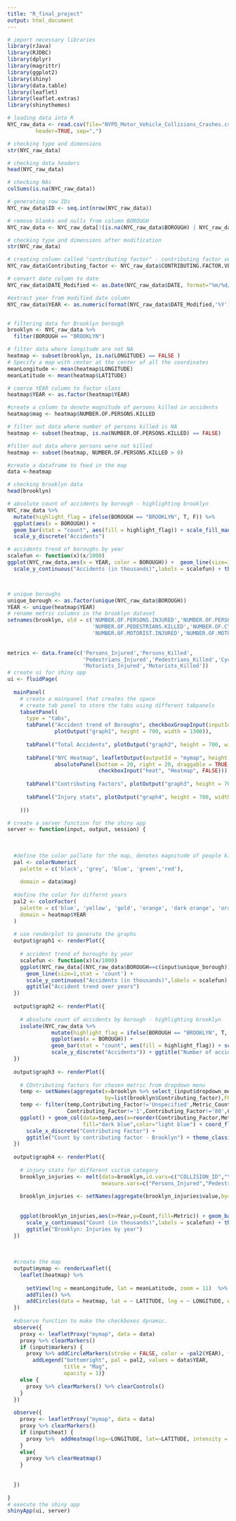 ---
title: "R_final_project"
output: html_document
---


``` {r}

# import necessary libraries
library(rJava)
library(RJDBC)
library(dplyr)
library(magrittr)
library(ggplot2)
library(shiny)
library(data.table)
library(leaflet)
library(leaflet.extras)
library(shinythemes)

# loading data into R
NYC_raw_data <- read.csv(file="NYPD_Motor_Vehicle_Collisions_Crashes.csv",
         header=TRUE, sep=",")

# checking type and dimensions
str(NYC_raw_data)

# checking data headers
head(NYC_raw_data)

# checking NAs
colSums(is.na(NYC_raw_data))

# generating row IDs
NYC_raw_data$ID <- seq.int(nrow(NYC_raw_data))

# remove blanks and nulls from column BOROUGH
NYC_raw_data <- NYC_raw_data[!(is.na(NYC_raw_data$BOROUGH) | NYC_raw_data$BOROUGH=="" | NYC_raw_data$BOROUGH==" "), ]

# checking type and dimensions after modification
str(NYC_raw_data)

# creating column called "contributing factor" - contributing factor vehicle 1
NYC_raw_data$Contributing_factor <- NYC_raw_data$CONTRIBUTING.FACTOR.VEHICLE.1

# convert date column to date 
NYC_raw_data$DATE_Modified <- as.Date(NYC_raw_data$DATE, format="%m/%d/%Y")

#extract year from modified date column
NYC_raw_data$YEAR <- as.numeric(format(NYC_raw_data$DATE_Modified,'%Y'))


# filtering data for Brooklyn borough
brooklyn <- NYC_raw_data %>%
  filter(BOROUGH == "BROOKLYN")

# filter data where longitude are not NA
heatmap <- subset(brooklyn, is.na(LONGITUDE) == FALSE )
# Specify a map with center at the center of all the coordinates
meanLongitude <- mean(heatmap$LONGITUDE)
meanLatitude <- mean(heatmap$LATITUDE)

# coerce YEAR column to factor class
heatmap$YEAR <- as.factor(heatmap$YEAR)

#create a column to denote magnitude of persons killed in accidents
heatmap$mag <- heatmap$NUMBER.OF.PERSONS.KILLED

# filter out data where number of persons killed is NA
heatmap <- subset(heatmap, is.na(NUMBER.OF.PERSONS.KILLED) == FALSE)

#filter out data where persons were not killed
heatmap <- subset(heatmap, NUMBER.OF.PERSONS.KILLED > 0)

#create a dataframe to feed in the map 
data <-heatmap

# checking brooklyn data
head(brooklyn)

# absolute count of accidents by borough - highlighting brooklyn
NYC_raw_data %>% 
  mutate(highlight_flag = ifelse(BOROUGH == "BROOKLYN", T, F)) %>% 
  ggplot(aes(x = BOROUGH)) +
  geom_bar(stat = "count", aes(fill = highlight_flag)) + scale_fill_manual(values=c("blue","red")) +
  scale_y_discrete("Accidents")

# accidents trend of boroughs by year
scalefun <- function(x)(x/1000)
ggplot(NYC_raw_data,aes(x = YEAR, color = BOROUGH)) +  geom_line(size=1,stat = 'count') + 
  scale_y_continuous("Accidents (in thousands)",labels = scalefun) + theme_classic()



# unique boroughs
unique_borough <- as.factor(unique(NYC_raw_data$BOROUGH))
YEAR <- unique(heatmap$YEAR)
# rename metric columns in the brooklyn dataset
setnames(brooklyn, old = c('NUMBER.OF.PERSONS.INJURED','NUMBER.OF.PERSONS.KILLED','NUMBER.OF.PEDESTRIANS.INJURED',
                           'NUMBER.OF.PEDESTRIANS.KILLED','NUMBER.OF.CYCLIST.INJURED','NUMBER.OF.CYCLIST.KILLED',
                           'NUMBER.OF.MOTORIST.INJURED','NUMBER.OF.MOTORIST.KILLED'), new = c('Persons_Injured','Persons_Killed',
                                                                                              'Pedestrians_Injured','Pedestrians_Killed','Cyclists_Injured','Cyclists_Killed',
                                                                                              'Motorists_Injured','Motorists_Killed'))
metrics <- data.frame(c('Persons_Injured','Persons_Killed',
                        'Pedestrians_Injured','Pedestrians_Killed','Cyclists_Injured','Cyclists_Killed',
                        'Motorists_Injured','Motorists_Killed'))
# create ui for shiny app
ui <- fluidPage(
  
  mainPanel( 
    # create a mainpanel that creates the space
    # create tab panel to store the tabs using different tabpanels
    tabsetPanel(
      type = "tabs", 
      tabPanel("Accident trend of Boroughs", checkboxGroupInput(inputId = "unique_borough", label = "Click and choose a borough: ", choices = unique_borough, selected = "BROOKLYN"),
               plotOutput("graph1", height = 700, width = 1300)),
      
      tabPanel("Total Accidents", plotOutput("graph2", height = 700, width = 1300)),
      
      tabPanel("NYC Heatmap", leafletOutput(outputId = "mymap", height = 900, width = 1800),
               absolutePanel(bottom = 20, right = 20, draggable = TRUE, checkboxInput("markers", "Year", FALSE),
                             checkboxInput("heat", "Heatmap", FALSE))),
      
      tabPanel("Contributing Factors", plotOutput("graph3", height = 700, width = 1300), selectInput(inputId = "dropdown_metric", label = "Choose a metric to view: ",
                                                                                                     choices = metrics, selected = "Motorists_Injured", multiple=FALSE)),
      tabPanel("Injury stats", plotOutput("graph4", height = 700, width = 1300))
      
    )))

# create a server function for the shiny app
server <- function(input, output, session) {
  
  
  
  #define the color pallate for the map, denotes magnitude of people killed
  pal <- colorNumeric(
    palette = c('black', 'grey', 'blue', 'green','red'),
    
    domain = data$mag)
  
  #define the color for differnt years
  pal2 <- colorFactor(
    palette = c('blue', 'yellow', 'gold', 'orange', 'dark orange', 'orange red', 'red', 'dark red'),
    domain = heatmap$YEAR
  )
  
  # use renderplot to generate the graphs
  output$graph1 <- renderPlot({
    
    # accident trend of boroughs by year
    scalefun <- function(x)(x/1000)
    ggplot(NYC_raw_data[(NYC_raw_data$BOROUGH==c(input$unique_borough)), ],aes(x = YEAR, color = BOROUGH)) +  
      geom_line(size=1,stat = 'count') + 
      scale_y_continuous("Accidents (in thousands)",labels = scalefun) + theme_classic() +
      ggtitle("Accident trend over years")
  })
  
  output$graph2 <- renderPlot({
    
    # absolute count of accidents by borough - highlighting brooklyn
    isolate(NYC_raw_data %>%
              mutate(highlight_flag = ifelse(BOROUGH == "BROOKLYN", T, F)) %>%
              ggplot(aes(x = BOROUGH)) +
              geom_bar(stat = "count", aes(fill = highlight_flag)) + scale_fill_manual(values=c("blue","red")) +
              scale_y_discrete("Accidents")) + ggtitle("Number of accidents") + theme(legend.title = element_blank())
  })
  
  output$graph3 <- renderPlot({
    
    # COntributing factors for chosen metric from dropdown menu
    temp <- setNames(aggregate(x=brooklyn %>% select_(input$dropdown_metric), 
                               by=list(brooklyn$Contributing_factor),FUN=sum),c("Contributing_Factor","Metric_Count"))
    temp <- filter(temp,Contributing_Factor!='Unspecified',Metric_Count>0,
                   Contributing_Factor!='1',Contributing_Factor!='80',Contributing_Factor!='')
    ggplot() + geom_col(data=temp,aes(x=reorder(Contributing_Factor,Metric_Count),y=Metric_Count), 
                        fill="dark blue",color="light blue") + coord_flip() + 
      scale_x_discrete("Contributing Factor") +
      ggtitle("Count by contributing factor - Brooklyn") + theme_classic()
  })
  
  output$graph4 <- renderPlot({
    
    # injury stats for different victim category
    brooklyn_injuries <- melt(data=brooklyn,id.vars=c("COLLISION_ID","YEAR"),
                              measure.vars=c("Persons_Injured","Pedestrians_Injured","Cyclists_Injured","Motorists_Injured"))
    
    brooklyn_injuries <- setNames(aggregate(brooklyn_injuries$value,by=c(list(brooklyn_injuries$variable),
                                                                         list(brooklyn_injuries$YEAR)),FUN=sum), c("Metric","Year","Count"))
    
    ggplot(brooklyn_injuries,aes(x=Year,y=Count,fill=Metric)) + geom_bar(position="stack",stat="identity") +
      scale_y_continuous("Count (in thousands)",labels = scalefun) + theme_dark() +
      ggtitle("Brooklyn: Injuries by year")
  })
  
  
  
  #create the map
  output$mymap <- renderLeaflet({
    leaflet(heatmap) %>% 
      
      setView(lng = meanLongitude, lat = meanLatitude, zoom = 11)  %>% #setting the view over ~ center of Brooklyn
      addTiles() %>% 
      addCircles(data = heatmap, lat = ~ LATITUDE, lng = ~ LONGITUDE, weight = 1, radius = ~sqrt(mag)*30, popup = ~as.character(mag), label = ~as.character(paste0("#People Killed: ", sep = " ", mag)), color = ~pal(mag), fillOpacity = 0.8)
  })
  
  #observe function to make the checkboxes dynamic. 
  observe({
    proxy <- leafletProxy("mymap", data = data)
    proxy %>% clearMarkers()
    if (input$markers) {
      proxy %>% addCircleMarkers(stroke = FALSE, color = ~pal2(YEAR), fillOpacity = 0.2,      label = ~as.character(paste0("# Persons killed: ", sep = " ", mag))) %>%
        addLegend("bottomright", pal = pal2, values = data$YEAR, 
                  title = "Mag",
                  opacity = 1)}
    else {
      proxy %>% clearMarkers() %>% clearControls()
    }
  })
  
  observe({
    proxy <- leafletProxy("mymap", data = data)
    proxy %>% clearMarkers()
    if (input$heat) {
      proxy %>%  addHeatmap(lng=~LONGITUDE, lat=~LATITUDE, intensity = ~mag, blur =  10, max = 0.05, radius = 15) 
    }
    else{
      proxy %>% clearHeatmap()
    }
    
    
  })
  
}
# execute the shiny app
shinyApp(ui, server)




```